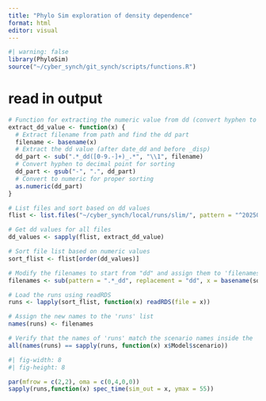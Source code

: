 ```yaml
---
title: "Phylo Sim exploration of density dependence"
format: html
editor: visual
---
```


```r
#| warning: false
library(PhyloSim)
source("~/cyber_synch/git_synch/scripts/functions.R")
```

# read in output

```r
# Function for extracting the numeric value from dd (convert hyphen to decimal)
extract_dd_value <- function(x) {
  # Extract filename from path and find the dd part
  filename <- basename(x)
  # Extract the dd value (after date_dd and before _disp)
  dd_part <- sub(".*_dd([0-9.-]+)_.*", "\\1", filename)
  # Convert hyphen to decimal point for sorting
  dd_part <- gsub("-", ".", dd_part)
  # Convert to numeric for proper sorting
  as.numeric(dd_part)
}

# List files and sort based on dd values
flist <- list.files("~/cyber_synch/local/runs/slim/", pattern = "^20250416", full.names = TRUE)

# Get dd values for all files
dd_values <- sapply(flist, extract_dd_value)

# Sort file list based on numeric values
sort_flist <- flist[order(dd_values)]

# Modify the filenames to start from "dd" and assign them to 'filenames'
filenames <- sub(pattern = ".*_dd", replacement = "dd", x = basename(sort_flist))

# Load the runs using readRDS
runs <- lapply(sort_flist, function(x) readRDS(file = x))

# Assign the new names to the 'runs' list
names(runs) <- filenames

# Verify that the names of 'runs' match the scenario names inside the 'Model' list element
all(names(runs) == sapply(runs, function(x) x$Model$scenario))
```

```r
#| fig-width: 8
#| fig-height: 8

par(mfrow = c(2,2), oma = c(0,4,0,0))
sapply(runs,function(x) spec_time(sim_out = x, ymax = 55))
```










